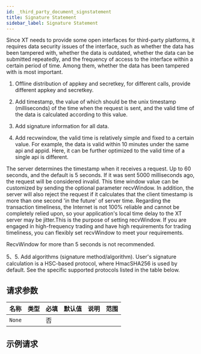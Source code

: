 ```yaml
---
id: _third_party_document_signstatement
title: Signature Statement
sidebar_label: Signature Statement
---
```


Since XT needs to provide some open interfaces for third-party platforms, it requires data security issues of the interface, such as whether the data has been tampered with, whether the data is outdated, whether the data can be submitted repeatedly, and the frequency of access to the interface within a certain period of time. Among them, whether the data has been tampered with is most important.

1. Offline distribution of appkey and secretkey, for different calls, provide different appkey and secretkey.

2. Add timestamp, the value of which should be the unix timestamp (milliseconds) of the time when the request is sent, and the valid time of the data is calculated according to this value.

3. Add signature information for all data.

4. Add recvwindow, the valid time is relatively simple and fixed to a certain value. For example, the data is valid within 10 minutes under the same api and appid. Here, it can be further optimized to the valid time of a single api is different.

The server determines the timestamp when it receives a request. Up to 60 seconds, and the default is 5 seconds. If it was sent 5000 milliseconds ago, the request will be considered invalid. This time window value can be customized by sending the optional parameter recvWindow. In addition, the server will also reject the request if it calculates that the client timestamp is more than one second 'in the future' of server time. Regarding the transaction timeliness, the Internet is not 100% reliable and cannot be completely relied upon, so your application's local time delay to the XT server may be jitter.This is the purpose of setting recvWindow. If you are engaged in high-frequency trading and have high requirements for trading timeliness, you can flexibly set recvWindow to meet your requirements.

RecvWindow for more than 5 seconds is not recommended.

5、5. Add algorithms (signature method/algorithm). User's signature calculation is a HSC-based protocol, where HmacSHA256 is used by default. See the specific supported protocols listed in the table below.

## 请求参数

| 名称   | 类型 | 必填 | 默认值 | 说明 | 范围 |
| ------ | ---- | ---- | ------ | ---- | ---- |
| `None` |      | 否   |        |      |      |

## 示例请求

